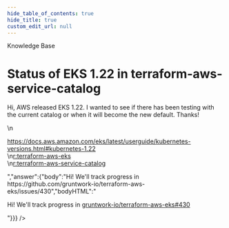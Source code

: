 ```yaml
---
hide_table_of_contents: true
hide_title: true
custom_edit_url: null
---
```



<CenterLayout>
<span className="title">Knowledge Base</span>
<h1>Status of EKS 1.22 in terraform-aws-service-catalog</h1>
<GitHub discussion={{"id":"D_kwDOF8slf84APS-b","number":358,"author":{"login":"BrianMusson"},"title":"Status of EKS 1.22 in terraform-aws-service-catalog","body":"Hi, AWS released EKS 1.22. I wanted to see if there has been testing with the current catalog or when it will become the new default. Thanks!\r\n\r\nhttps://docs.aws.amazon.com/eks/latest/userguide/kubernetes-versions.html#kubernetes-1.22\r\n[r:terraform-aws-eks](https://github.com/gruntwork-io/terraform-aws-eks)\r\n[r:terraform-aws-service-catalog](https://github.com/gruntwork-io/terraform-aws-service-catalog)","bodyHTML":"<p dir=\"auto\">Hi, AWS released EKS 1.22. I wanted to see if there has been testing with the current catalog or when it will become the new default. Thanks!</p>\n<p dir=\"auto\"><a href=\"https://docs.aws.amazon.com/eks/latest/userguide/kubernetes-versions.html#kubernetes-1.22\" rel=\"nofollow\">https://docs.aws.amazon.com/eks/latest/userguide/kubernetes-versions.html#kubernetes-1.22</a><br>\n<a href=\"https://github.com/gruntwork-io/terraform-aws-eks\">r:terraform-aws-eks</a><br>\n<a href=\"https://github.com/gruntwork-io/terraform-aws-service-catalog\">r:terraform-aws-service-catalog</a></p>","answer":{"body":"Hi! We'll track progress in https://github.com/gruntwork-io/terraform-aws-eks/issues/430","bodyHTML":"<p dir=\"auto\">Hi! We'll track progress in <a class=\"issue-link js-issue-link\" data-error-text=\"Failed to load title\" data-id=\"1204649106\" data-permission-text=\"Title is private\" data-url=\"https://github.com/gruntwork-io/terraform-aws-eks/issues/430\" data-hovercard-type=\"issue\" data-hovercard-url=\"/gruntwork-io/terraform-aws-eks/issues/430/hovercard\" href=\"https://github.com/gruntwork-io/terraform-aws-eks/issues/430\">gruntwork-io/terraform-aws-eks#430</a></p>"}}} />

</CenterLayout>
  

<!-- ##DOCS-SOURCER-START
{
  "sourcePlugin": "github-discussions",
  "hash": "fe6ec14e7501c78db9ca6e58c387fb4f"
}
##DOCS-SOURCER-END -->
